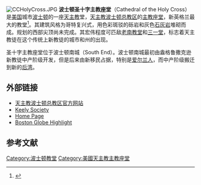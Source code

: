 [[File:CCHolyCross.JPG|right]]
'''波士顿圣十字主教座堂'''（Cathedral of the Holy Cross）是[[美国|美国]]城市[[波士顿|波士顿]]的一座[[天主教|天主教]]堂，[[天主教波士顿总教区|天主教波士顿总教区]]的[[主教座堂|主教座堂]]，新英格兰最大的教堂<ref>{{Cite web |url=http://www.kellscraft.com/bostonillustrated/bostonillustrated05.html |title=Boston Illustrated： |accessdate=2009-02-15 |archive-date=2020-02-07 |archive-url=https://web.archive.org/web/20200207182513/http://www.kellscraft.com/bostonillustrated/bostonillustrated05.html |dead-url=no }}</ref>。其建筑风格为哥特复兴式，用色彩斑驳的砾岩和灰色[[石灰岩|石灰岩]]堆砌而成。规划的西部尖顶尚未完成。其宏伟程度可匹敌[[老南教堂|老南教堂]]和[[三一堂_(波士顿)|三一堂]]，标志着天主教徒在这个传统上新教徒的城市和州的出现。

圣十字主教座堂位于波士顿南城（South End）。波士顿南城最初由盎格鲁撒克逊新教徒中产阶级开发，但是后来由新移民占据，特别是[[爱尔兰人|爱尔兰人]]，而中产阶级搬迁到新的[[后湾|后湾]]。

==外部链接==
* [https://web.archive.org/web/20081202050616/http://www.rcab.org/tourofcathedral/HomePage.html 天主教波士顿总教区官方网站]
* [http://www.keelysociety.com/churches.htm#church1 Keely Society] {{Wayback|url=http://www.keelysociety.com/churches.htm#church1 |date=20150217103159 }}
* [https://web.archive.org/web/20090302153037/http://www.angelfire.com/ma4/cathedral/home.html Home Page]
* [http://www.boston.com/news/packages/omalley/cross.htm Boston Globe Highlight] {{Wayback|url=http://www.boston.com/news/packages/omalley/cross.htm |date=20160303223901 }}

==参考文献==
<div class="references-small">
<references />
</div>

{{coord|42|20|26|N|71|04|11|W|display=title|region:US-MA_type:landmark_source:fiwiki}}

[[Category:波士顿教堂|Category:波士顿教堂]]
[[Category:美國天主教主教座堂|Category:美國天主教主教座堂]]